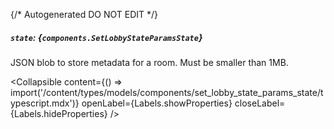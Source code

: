 {/* Autogenerated DO NOT EDIT  */}

##### `state`: *{`components.SetLobbyStateParamsState`}*
JSON blob to store metadata for a room. Must be smaller than 1MB.

<Collapsible content={() => import('/content/types/models/components/set_lobby_state_params_state/typescript.mdx')} openLabel={Labels.showProperties} closeLabel={Labels.hideProperties} />



